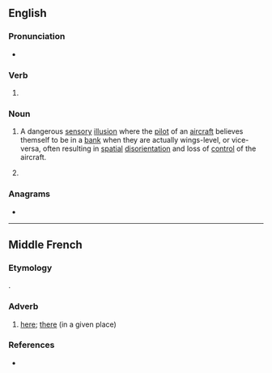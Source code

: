 ==English==

===Pronunciation===
* {{IPA|en|/liːnz/}}

===Verb===
{{head|en|verb form}}

# {{en-third-person singular of|lean}}

===Noun===
{{head|en|noun form}}

# {{lb|en|aviation|with '''the'''}} A dangerous [[sensory]] [[illusion]] where the [[pilot]] of an [[aircraft]] believes themself to be in a [[bank]] when they are actually wings-level, or vice-versa, often resulting in [[spatial]] [[disorientation]] and loss of [[control]] of the aircraft.
#: {{ux|en|If you don't use your flight instruments when flying in cloud, you can easily get '''the leans''' and enter a fatal graveyard spiral.}}
# {{plural of|en|lean}}

===Anagrams===
* {{anagrams|en|a=aelns|ANSEL|Ansel|ELANs|Elsan|L'Anse|Nales|Slane|elans|enals|lanes|neals|slane|slean}}

----

==Middle French==

===Etymology===
{{etyl|fro|frm}} {{m|fro|laiens}}.

===Adverb===
{{head|frm|adverb}}

# [[here]]; [[there]] (in a given place)

===References===
* {{R:Godefroy|laiens}}